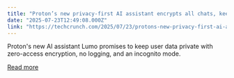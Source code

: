 ```yaml
---
title: "Proton’s new privacy-first AI assistant encrypts all chats, keeps no logs"
date: "2025-07-23T12:49:08.000Z"
link: "https://techcrunch.com/2025/07/23/protons-new-privacy-first-ai-assistant-encrypts-all-chats-keeps-no-logs/"
---
```


Proton's new AI assistant Lumo promises to keep user data private with zero-access encryption, no logging, and an incognito mode.

[Read more](https://techcrunch.com/2025/07/23/protons-new-privacy-first-ai-assistant-encrypts-all-chats-keeps-no-logs/)
